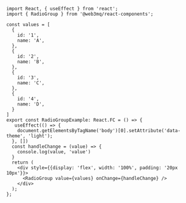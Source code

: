 ```tsx
import React, { useEffect } from 'react';
import { RadioGroup } from '@web3mq/react-components';

const values = [
  {
    id: '1',
    name: 'A',
  },
  {
    id: '2',
    name: 'B',
  },
  {
    id: '3',
    name: 'C',
  },
  {
    id: '4',
    name: 'D',
  }
]
export const RadioGroupExample: React.FC = () => {
   useEffect(() => {
    document.getElementsByTagName('body')[0].setAttribute('data-theme', 'light');
  }, [])
  const handleChange = (value) => {
    console.log(value, 'value')
  }
  return (
    <div style={{display: 'flex', width: '100%', padding: '20px 10px'}}>
      <RadioGroup value={values} onChange={handleChange} />
    </div>
  );
};
```
